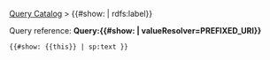 [[sp:Query | Query Catalog]] > {{#show: {{this}} | rdfs:label}}

Query reference: <b>Query:{{#show: {{this}} | valueResolver=PREFIXED_URI}} </b>

<pre>
{{#show: {{this}} | sp:text }}
</pre>



